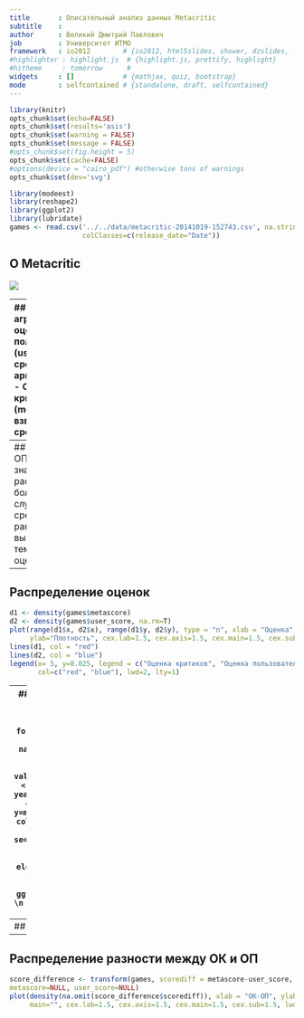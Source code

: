 ```yaml
---
title       : Описательный анализ данных Metacritic
subtitle    : 
author      : Великий Дмитрий Павлович
job         : Университет ИТМО
framework   : io2012        # {io2012, html5slides, shower, dzslides, ...}
#highlighter : highlight.js  # {highlight.js, prettify, highlight}
#hitheme     : tomorrow      # 
widgets     : []            # {mathjax, quiz, bootstrap}
mode        : selfcontained # {standalone, draft, selfcontained}
---
```


```r
library(knitr)
opts_chunk$set(echo=FALSE)
opts_chunk$set(results='asis')
opts_chunk$set(warning = FALSE)
opts_chunk$set(message = FALSE)
#opts_chunk$set(fig.height = 5)
opts_chunk$set(cache=FALSE) 
#options(device = "cairo_pdf") #otherwise tons of warnings
opts_chunk$set(dev='svg')
```

```r
library(modeest)
library(reshape2)
library(ggplot2)
library(lubridate)
games <- read.csv('../../data/metacritic-20141019-152743.csv', na.strings="NA",
                  colClasses=c(release_date="Date"))
```
<style>
.title-slide {
  background-color: #FFFFFF; /* #EDE0CF; ; #CA9F9D*/
}
</style>

<!-- Limit image width and height -->
<style type='text/css'>
img {
    max-height: 560px;
    max-width: 964px;
}
</style>

<!-- Center image on slide -->
<script src="http://ajax.aspnetcdn.com/ajax/jQuery/jquery-1.7.min.js"></script>
<script type='text/javascript'>
$(function() {
    $("p:has(img)").addClass('centered');
});
</script>

## О Metacritic 


![](http://www.metacritic.com/images/modules/about_metascores.png)

---
## Система агрегирования оценок
- Оценка пользователей (user score) = среднее арифметическое
- Оценка критиков (metascore) = взвешенное среднее

--- #custbg 
<style>
#custbg {
  background-image:url(http://i.imgur.com/pt9kPjz.png); 
  background-repeat: no-repeat;
  background-position: center center;
  background-size: contain;
  text-shadow: 2px 0 0 #fff, -2px 0 0 #fff, 0 2px 0 #fff, 0 -2px 0 #fff, 1px 1px #fff, -1px -1px 0 #fff, 1px -1px 0 #fff, -1px 1px 0 #fff;
}
</style>
## Сбор данных

---
## Гипотезы
1. ОП и ОК значительно расходятся в большинстве случаев
2. В среднем, чем раньше выпущена игра, тем выше её оценка

---
## Распределение оценок
```r
d1 <- density(games$metascore) 
d2 <- density(games$user_score, na.rm=T)
plot(range(d1$x, d2$x), range(d1$y, d2$y), type = "n", xlab = "Оценка", 
     ylab="Плотность", cex.lab=1.5, cex.axis=1.5, cex.main=1.5, cex.sub=1.5)
lines(d1, col = "red")
lines(d2, col = "blue")
legend(x= 5, y=0.025, legend = c("Оценка критиков", "Оценка пользователей"), 
       col=c("red", "blue"), lwd=2, lty=1)
```

---
## Медианы оценок по годам
```r
median_scores_by_date <- aggregate(cbind(metascore, user_score) ~ 
                                 format(release_date, "%Y"), data = games, median) 
names(median_scores_by_date)[1] <- "year"
mdf <- melt(median_scores_by_date, value.name = "median_score")
coef <- with(games, lm(user_score ~ year(release_date)))$coefficients
ggplot(data=mdf, aes(x=year, y=median_score, group = variable, color = variable)) + 
geom_line() +# stat_smooth(method="lm", se=FALSE)+
coord_cartesian(ylim = c(65, 100)) + theme_bw() + 
theme(axis.text.x = element_text(angle = 45, hjust = 1, size=15)) + 
xlab("Год") + ylab("Медиана оценки") + 
ggtitle("Медиана оценок критиков \n и медиана оценок пользователей по годам")
```

---
## Медиана ОК - Медиана ОП
```r
toppubs <- aggregate(user_reviews_count ~ publisher, data=games, 
                                          quantile, probs=0.75)
top30pubs <- head(toppubs[order(toppubs$user_reviews_count, decreasing=TRUE),], 
                                    n=30)
median_scores_by_publisher <- aggregate(cbind(metascore, user_score) ~ 
                                                                         publisher, data = games, median) 
names(median_scores_by_publisher)[1] <- "publisher"
median_diff_top_pubs <- median_scores_by_publisher[median_scores_by_publisher$publisher %in% top30pubs$publisher,]
t <- transform(median_diff_top_pubs, scorediff = metascore-user_score, metascore=NULL, user_score=NULL)
t <- transform(t, publisher=reorder(publisher, -scorediff))#t[order(t$scorediff, decreasing=T),]
ggplot(data=t, aes(x=publisher,y=scorediff)) + geom_bar(stat="identity") + 
theme_bw() + theme(axis.text.x = element_text(angle = 60, hjust = 1, size = 15)) +
xlab("Издатель") + ylab("Медиана ОК - Медиана ОП") + ggtitle("Медиана оценок критиков - медиана оценок пользователей")
```

---
## Распределение разности между ОК и ОП
```r
score_difference <- transform(games, scorediff = metascore-user_score, 
metascore=NULL, user_score=NULL)
plot(density(na.omit(score_difference$scorediff)), xlab = "ОК-ОП", ylab="Плотность",
     main="", cex.lab=1.5, cex.axis=1.5, cex.main=1.5, cex.sub=1.5, lwd=2)
```
